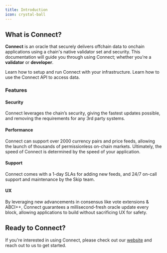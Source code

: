 ```yaml
---
title: Introduction
icon: crystal-ball
---
```


## What is Connect?

**Connect** is an oracle that securely delivers offchain data to onchain applications using a chain's native validator set and security. This documentation will guide you through using Connect; whether you're a **validator** or **developer**.

<CardGroup cols={2}>
    <Card title="Validator Setup" icon="circle-nodes" href="/validators/quickstart">
        Learn how to setup and run Connect with your infrastructure.
    </Card>
    <Card title="Using the API" icon="laptop-code" href="/using-connect/high-level">
        Learn how to use the Connect API to access data.
    </Card>
</CardGroup>

### Features

#### Security <Icon icon="shield-halved"/>

Connect leverages the chain’s security, giving the fastest updates possible, and removing the requirements for any 3rd party systems.

#### Performance <Icon icon="gauge"/>

Connect can support over 2000 currency pairs and price feeds, allowing the launch of thousands of permissionless on-chain markets. Ultimately, the speed of Connect is determined by the speed of your application.

#### Support <Icon icon="headset"/>

Connect comes with a 1-day SLAs for adding new feeds, and 24/7 on-call support and maintenance by the Skip team.

#### UX <Icon icon="user"/>

By leveraging new advancements in consensus like vote extensions & ABCI++, Connect guarantees a millisecond-fresh oracle update every block, allowing applications to build without sacrificing UX for safety.


## Ready to Connect?

If you're interested in using Connect, please check out our [website](https://skip.build) and reach out to us to get started.
